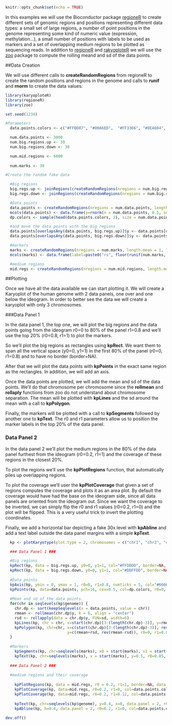 ```r
knitr::opts_chunk$set(echo = TRUE)


```

In this examples we will use the Bioconductor package
[regioneR](http://bioconductor.org/packages/release/bioc/html/regioneR.html) to create 
different sets of genomic regions and positions representing different data types: 
a small set of large regions, a number of point positions in the genome representing 
some kind of numeric value (expression, methylation...), a small number of positions with
labels to be used as markers and a set of overlapping medium regions to be plotted as
sequencing reads. In addition to [regioneR](http://bioconductor.org/packages/release/bioc/html/regioneR.html)
and [rakyoploteR](http://bioconductor.org/packages/release/bioc/html/karyoploteR.html) we 
will use the [zoo](https://cran.r-project.org/package=zoo) package to compute the rolling 
meand and sd of the data points.

##Data Creation

We will use different calls to **createRandomRegions** from regioneR to create the random 
positions and regions in the genome and calls to **runif** and **rnorm** to create the data
values:

```r
library(karyoploteR)
library(regioneR)
library(zoo)

set.seed(1234)

#Parameters
  data.points.colors <- c("#FFBD07", "#00A6ED",  "#FF3366", "#8EA604", "#C200FB")

  num.data.points <- 3000
  num.big.regions.up <- 30
  num.big.regions.down <- 30

  num.mid.regions <- 6000
  
  num.marks <- 30

#Create the random fake data  

  #Big regions
  big.regs.up <- joinRegions(createRandomRegions(nregions = num.big.regions.up, length.mean = 20000000, length.sd = 10000000, non.overlapping = TRUE, mask=NA), min.dist = 1)
  big.regs.down <- joinRegions(createRandomRegions(nregions = num.big.regions.down, length.mean = 10000000, length.sd = 5000000, non.overlapping = TRUE, mask=big.regs.up), min.dist = 1)

  #Data points
  data.points <- createRandomRegions(nregions = num.data.points, length.mean = 1, length.sd = 0, non.overlapping = TRUE, mask=NA)
  mcols(data.points) <- data.frame(y=rnorm(n = num.data.points, 0.5, sd = 0.1))
  dp.colors <- sample(head(data.points.colors, 2), size = num.data.points, replace = TRUE)

  #and move the data points with the big regions
  data.points[overlapsAny(data.points, big.regs.up)]$y <- data.points[overlapsAny(data.points, big.regs.up)]$y + runif(n=numOverlaps(data.points, big.regs.up), min = 0.1, max=0.3)
  data.points[overlapsAny(data.points, big.regs.down)]$y <- data.points[overlapsAny(data.points, big.regs.down)]$y - runif(n=numOverlaps(data.points, big.regs.down), min = 0.1, max=0.3)

  #markers
  marks <- createRandomRegions(nregions = num.marks, length.mean = 1, length.sd = 0)
  mcols(marks) <- data.frame(label=paste0("rs", floor(runif(num.marks, min = 10000, max=99999))))

  #medium regions
  mid.regs <- createRandomRegions(nregions = num.mid.regions, length.mean = 5000000, length.sd = 1000000)

```


##Plotting

Once we have all the data available we can start plotting it. We will create a Karyoplot of 
the human genome with 2 data panels, one over and one below the ideogram. In order to 
better see the data we will create a karyoplot with only 3 chromosomes.

###Data Panel 1

In the data panel 1, the top one, we will plot the big regions and the data points going from
the ideogram r0=0 to 80% of the panel r1=0.8 and we'll use the top 20% (r0=0.8, r1=1) to plot
the markers.

So we'll plot the big regions as rectangles using **kpRect**. We want them to span all the 
vertical space (y0=0, y1=1) in the first 80% of the panel (r0=0, r1=0.8) and to have no border
(border=NA). 

After that we will plot the data points with **kpPoints** in the exact same region as the 
rectangles. In addition, we will add an axis. 

Once the data points are plotted, we will add the mean and sd of the data points. We'll do 
that chromosome per chromosome since the **rollmean** and **rollaply** functions from zoo 
do not understand about chromosome separation. The mean will be plotted with **kpLines** 
and the sd around the mean with a call to **kpPolygon**.

Finally, the markers will be plotted with a call to **kpSegments** followed by another one
to **kpText**. The r0 and r1 parameters allow us to position the marker labels in the top 20%
of the data panel.

### Data Panel 2

In the data panel 2 we'll plot the medium regions in the 80% of the data panel furthest from 
the ideogram (r0=0.2, r1=1) and the coverage of these regions in the closest 20%.

To plot the regions we'll use the **kpPlotRegions** function, that automatically piles up
overlapping regions.

To plot the coverage we'll user the **kpPlotCoverage** that given a set of regions computes 
the coverage and plots it as an area plot. By default the coverage would have had the base
on the ideogram side, since all data panels are oriented from the ideogram out. Since we want
the coverage to be inverted, we can simply flip the r0 and r1 values (r0=0.2, r1=0) and the
plot will be flipped. This is a very useful trick to invert the plotting coordinates.

Finally, we add a horizontal bar depicting a fake 30x level with **kpAbline** and add a text
label outside the data panel margins with a simple **kpText**.

```r
  kp <- plotKaryotype(plot.type = 2, chromosomes = c("chr1", "chr2", "chr3"))

  ### Data Panel 1 ###

  #Big regions
  kpRect(kp, data = big.regs.up, y0=0, y1=1, col="#FFDDDD", border=NA, r0=0, r1=0.8)
  kpRect(kp, data = big.regs.down, y0=0, y1=1, col="#DDFFDD", border=NA, r0=0, r1=0.8)
  
  #Data points
  kpAxis(kp, ymin = 0, ymax = 1, r0=0, r1=0.8, numticks = 5, col="#666666", cex=0.5)
  kpPoints(kp, data=data.points, pch=16, cex=0.5, col=dp.colors, r0=0, r1=0.8)
  
  #Mean and sd of the data points.  
  for(chr in seqlevels(kp$genome)) {
    chr.dp <- sort(keepSeqlevels(x = data.points, value = chr))
    rmean <- rollmean(chr.dp$y, k = 6, align = "center")  
    rsd <- rollapply(data = chr.dp$y, FUN=sd, width=6)
    kpLines(kp, chr = chr, x=start(chr.dp)[3:(length(chr.dp)-3)], y=rmean, col=data.points.colors[3], r0=0, r1=0.8)
    kpPolygon(kp, chr=chr, x=c(start(chr.dp)[3:(length(chr.dp)-3)], rev(start(chr.dp)[3:(length(chr.dp)-3)])),
                           y=c(rmean+rsd, rev(rmean-rsd)), r0=0, r1=0.8, col="#FF336633", border=NA)
  }
    
  #Markers
    kpSegments(kp, chr=seqlevels(marks), x0 = start(marks), x1 = start(marks), y0=0, y1=1, r0=0, r1=0.85, col="#666666")
    kpText(kp, chr=seqlevels(marks), x = start(marks), y=0.5, r0=0.85, r1=1, labels = as.character(marks$label), col="#333333", cex=0.5) 
    
  ### Data Panel 2 ###
    
  #medium regions and their coverage
    
    kpPlotRegions(kp, data = mid.regs, r0 = 0.2, r1=1, border=NA, data.panel=2)
    kpPlotCoverage(kp, data=mid.regs, r0=0.2, r1=0, col=data.points.colors[2], data.panel = 2)
    kpPlotCoverage(kp, data=mid.regs, r0=0.2, r1=0.12, col=data.points.colors[1], data.panel = 2)
    
    kpText(kp, chr=seqlevels(kp$genome), y=0.4, x=0, data.panel = 2, r0=0.2, r1=0, col="#444444", label="30x", cex=0.8, pos=2)
    kpAbline(kp, h=0.4, data.panel = 2, r0=0.2, r1=0, col=data.points.colors[3])
    
dev.off()

```



